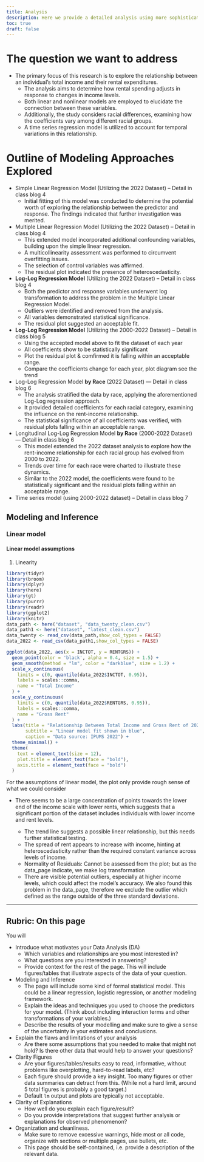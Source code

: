 ```yaml
---
title: Analysis
description: Here we provide a detailed analysis using more sophisticated statistics techniques.
toc: true
draft: false
---
```

# The question we want to address 

- The primary focus of this research is to explore the relationship between an individual's total income and their rental expenditures.
  - The analysis aims to determine how rental spending adjusts in response to changes in income levels.
  - Both linear and nonlinear models are employed to elucidate the connection between these variables.
  - Additionally, the study considers racial differences, examining how the coefficients vary among different racial groups.
  - A time series regression model is utilized to account for temporal variations in this relationship.
  
# Outline of Modeling Approaches Explored

- Simple Linear Regression Model (Utilizing the 2022 Dataset)  -- Detail in class blog 4
  - Initial fitting of this model was conducted to determine the potential worth of exploring the relationship between the predictor and response. The findings indicated that further investigation was merited.

- Multiple Linear Regression Model (Utilizing the 2022 Dataset) -- Detail in class blog 4
  - This extended model incorporated additional confounding variables, building upon the simple linear regression.
  - A multicollinearity assessment was performed to circumvent overfitting issues.
  - The selection of control variables was affirmed.
  - The residual plot indicated the presence of heteroscedasticity.

- **Log-Log Regression Model** (Utilizing the 2022 Dataset) -- Detail in class blog 4
  - Both the predictor and response variables underwent log transformation to address the problem in the Multiple Linear Regression Model.
  - Outliers were identified and removed from the analysis.
  - All variables demonstrated statistical significance.
  - The residual plot suggested an acceptable fit.
  
- **Log-Log Regression Model** (Utilizing the 2000-2022 Dataset) -- Detail in class blog 5
  - Using the accepted model above to fit the dataset of each year 
  - All coefficients show to be statistically significant 
  - Plot the residual plot & comfirmed it is falling within an acceptable range.
  - Compare the coefficients change for each year, plot diagram see the trend 
  
- Log-Log Regression Model **by Race** (2022 Dataset) — Detail in class blog 6
  - The analysis stratified the data by race, applying the aforementioned Log-Log regression approach.
  - It provided detailed coefficients for each racial category, examining the influence on the rent-income relationship.
  - The statistical significance of all coefficients was verified, with residual plots falling within an acceptable range.

- Longitudinal Log-Log Regression Model **by Race** (2000-2022 Dataset) — Detail in class blog 6
  - This model extended the 2022 dataset analysis to explore how the rent-income relationship for each racial group has evolved from 2000 to 2022.
  - Trends over time for each race were charted to illustrate these dynamics.
  - Similar to the 2022 model, the coefficients were found to be statistically significant and the residual plots falling within an acceptable range.
  
- Time series model (using 2000-2022 dataset) -- Detail in class blog 7



##  Modeling and Inference
### Linear model 
#### Linear model assumptions 
1. Linearity 
```r
library(tidyr)
library(broom)
library(dplyr)
library(here)
library(gt)
library(purrr)
library(readr)
library(ggplot2)
library(knitr)
data_path <- here("dataset", "data_twenty_clean.csv")
data_path1 <- here("dataset", "latest_clean.csv")
data_twenty <- read_csv(data_path,show_col_types = FALSE) 
data_2022 <- read_csv(data_path1,show_col_types = FALSE) 
```
```r
ggplot(data_2022, aes(x = INCTOT, y = RENTGRS)) +
  geom_point(color = 'black', alpha = 0.4, size = 1.5) +  
  geom_smooth(method = "lm", color = "darkblue", size = 1.2) +  
  scale_x_continuous(
    limits = c(0, quantile(data_2022$INCTOT, 0.95)),
    labels = scales::comma,  
    name = "Total Income"  
  ) +
  scale_y_continuous(
    limits = c(0, quantile(data_2022$RENTGRS, 0.95)),
    labels = scales::comma,
    name = "Gross Rent"  
  ) +
  labs(title = "Relationship Between Total Income and Gross Rent of 2022 dataset",  
       subtitle = "Linear model fit shown in blue",
       caption = "Data source: IPUMS 2022") +
  theme_minimal() +  
  theme(
    text = element_text(size = 12), 
    plot.title = element_text(face = "bold"), 
    axis.title = element_text(face = "bold")  
  )
```
For the assumptions of linear model, the plot only provide rough sense of what we could consider



- There seems to be a large concentration of points towards the lower end of the income scale with lower rents, which suggests that a significant portion of the dataset includes individuals with lower income and rent levels.


  - The trend line suggests a possible linear relationship, but this needs further statistical testing.
  - The spread of rent appears to increase with income, hinting at heteroscedasticity rather than the required constant variance across levels of income.
  - Normality of Residuals: Cannot be assessed from the plot; but as the data_page indicate, we make log transformation 
  -  There are visible potential outliers, especially at higher income levels, which could affect the model's accuracy. We also found this problem in the data_page, therefore we exclude the outlier which defined as the range outside of the three standard deviations. 








  


------------------------------------------------------------------------

## Rubric: On this page

You will

-   Introduce what motivates your Data Analysis (DA)
    -   Which variables and relationships are you most interested in?
    -   What questions are you interested in answering?
    -   Provide context for the rest of the page. This will include figures/tables that illustrate aspects of the data of your question.
-   Modeling and Inference
    -   The page will include some kind of formal statistical model. This could be a linear regression, logistic regression, or another modeling framework.
    -   Explain the ideas and techniques you used to choose the predictors for your model. (Think about including interaction terms and other transformations of your variables.)
    -   Describe the results of your modelling and make sure to give a sense of the uncertainty in your estimates and conclusions.
-   Explain the flaws and limitations of your analysis
    -   Are there some assumptions that you needed to make that might not hold? Is there other data that would help to answer your questions?
-   Clarity Figures
    -   Are your figures/tables/results easy to read, informative, without problems like overplotting, hard-to-read labels, etc?
    -   Each figure should provide a key insight. Too many figures or other data summaries can detract from this. (While not a hard limit, around 5 total figures is probably a good target.)
    -   Default `lm` output and plots are typically not acceptable.
-   Clarity of Explanations
    -   How well do you explain each figure/result?
    -   Do you provide interpretations that suggest further analysis or explanations for observed phenomenon?
-   Organization and cleanliness.
    -   Make sure to remove excessive warnings, hide most or all code, organize with sections or multiple pages, use bullets, etc.
    -   This page should be self-contained, i.e. provide a description of the relevant data.
